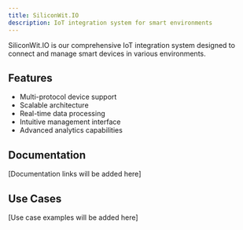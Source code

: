 ```yaml
---
title: SiliconWit.IO
description: IoT integration system for smart environments
---
```


SiliconWit.IO is our comprehensive IoT integration system designed to connect and manage smart devices in various environments.

## Features

- Multi-protocol device support
- Scalable architecture
- Real-time data processing
- Intuitive management interface
- Advanced analytics capabilities

## Documentation

[Documentation links will be added here]

## Use Cases

[Use case examples will be added here]
